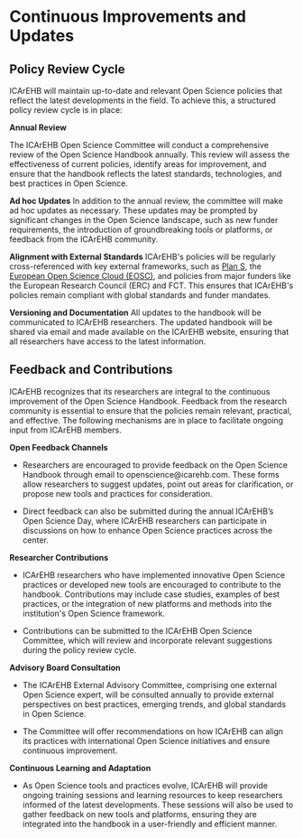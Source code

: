 # Continuous Improvements and Updates

## Policy Review Cycle

ICArEHB will maintain up-to-date and relevant Open Science policies that reflect the latest developments in the field. To achieve this, a structured policy review cycle is in place:

**Annual Review**

The ICArEHB Open Science Committee will conduct a comprehensive review of the Open Science Handbook annually. This review will assess the effectiveness of current policies, identify areas for improvement, and ensure that the handbook reflects the latest standards, technologies, and best practices in Open Science.

**Ad hoc Updates** In addition to the annual review, the committee will make ad hoc updates as necessary. These updates may be prompted by significant changes in the Open Science landscape, such as new funder requirements, the introduction of groundbreaking tools or platforms, or feedback from the ICArEHB community.

**Alignment with External Standards** ICArEHB\'s policies will be regularly cross-referenced with key external frameworks, such as [Plan S](https://www.coalition-s.org/), the [European Open Science Cloud (EOSC)](https://research-and-innovation.ec.europa.eu/strategy/strategy-2020-2024/our-digital-future/open-science/european-open-science-cloud-eosc_en), and policies from major funders like the European Research Council (ERC) and FCT. This ensures that ICArEHB\'s policies remain compliant with global standards and funder mandates.

**Versioning and Documentation** All updates to the handbook will be communicated to ICArEHB researchers. The updated handbook will be shared via email and made available on the ICArEHB website, ensuring that all researchers have access to the latest information.\

## Feedback and Contributions

ICArEHB recognizes that its researchers are integral to the continuous improvement of the Open Science Handbook. Feedback from the research community is essential to ensure that the policies remain relevant, practical, and effective. The following mechanisms are in place to facilitate ongoing input from ICArEHB members.

**Open Feedback Channels**

-   Researchers are encouraged to provide feedback on the Open Science Handbook through email to openscience\@icarehb.com. These forms allow researchers to suggest updates, point out areas for clarification, or propose new tools and practices for consideration.

-   Direct feedback can also be submitted during the annual ICArEHB's Open Science Day, where ICArEHB researchers can participate in discussions on how to enhance Open Science practices across the center.

**Researcher Contributions**

-   ICArEHB researchers who have implemented innovative Open Science practices or developed new tools are encouraged to contribute to the handbook. Contributions may include case studies, examples of best practices, or the integration of new platforms and methods into the institution\'s Open Science framework.

-   Contributions can be submitted to the ICArEHB Open Science Committee, which will review and incorporate relevant suggestions during the policy review cycle.

**Advisory Board Consultation**

-   The ICArEHB External Advisory Committee, comprising one external Open Science expert, will be consulted annually to provide external perspectives on best practices, emerging trends, and global standards in Open Science.

-   The Committee will offer recommendations on how ICArEHB can align its practices with international Open Science initiatives and ensure continuous improvement.

**Continuous Learning and Adaptation**

-   As Open Science tools and practices evolve, ICArEHB will provide ongoing training sessions and learning resources to keep researchers informed of the latest developments. These sessions will also be used to gather feedback on new tools and platforms, ensuring they are integrated into the handbook in a user-friendly and efficient manner.
